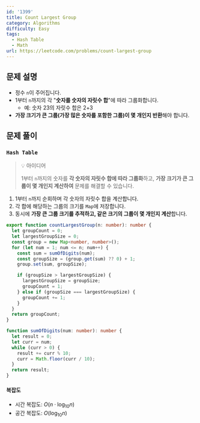 ```yaml
---
id: '1399'
title: Count Largest Group
category: Algorithms
difficulty: Easy
tags:
  - Hash Table
  - Math
url: https://leetcode.com/problems/count-largest-group
---
```


## 문제 설명

- 정수 `n`이 주어집니다.
- 1부터 `n`까지의 각 "**숫자를 숫자의 자릿수 합**"에 따라 그룹화합니다.
  - 예: 숫자 23의 자릿수 합은 2+3
- **가장 크기가 큰 그룹(가장 많은 숫자를 포함한 그룹)이 몇 개인지 반환**해야 합니다.

## 문제 풀이

### `Hash Table`

> 💡 아이디어
>
> 1부터 `n`까지의 숫자를 **각 숫자의 자릿수 합에 따라 그룹화**하고, **가장 크기가 큰 그룹이 몇 개인지 계산하여** 문제를 해결할 수 있습니다.

1. 1부터 `n`까지 순회하며 각 숫자의 자릿수 합을 계산합니다.
2. 각 합에 해당하는 그룹의 크기를 `Map`에 저장합니다.
3. 동시에 **가장 큰 그룹 크기를 추적하고, 같은 크기의 그룹이 몇 개인지 계산**합니다.

```typescript showLineNumbers
export function countLargestGroup(n: number): number {
  let groupCount = 0;
  let largestGroupSize = 0;
  const group = new Map<number, number>();
  for (let num = 1; num <= n; num++) {
    const sum = sumOfDigits(num);
    const groupSize = (group.get(sum) ?? 0) + 1;
    group.set(sum, groupSize);

    if (groupSize > largestGroupSize) {
      largestGroupSize = groupSize;
      groupCount = 1;
    } else if (groupSize === largestGroupSize) {
      groupCount += 1;
    }
  }
  return groupCount;
}

function sumOfDigits(num: number): number {
  let result = 0;
  let curr = num;
  while (curr > 0) {
    result += curr % 10;
    curr = Math.floor(curr / 10);
  }
  return result;
}
```

#### 복잡도

- 시간 복잡도: $O(n \cdot \log_{10} n)$
- 공간 복잡도: $O(\log_{10} n)$
